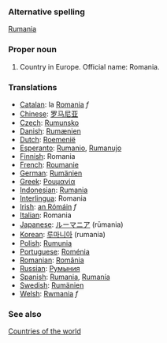 ===Alternative spelling===
[[Rumania]]

===Proper noun===
# Country in Europe. Official name: Romania.
===Translations===
*[[Catalan]]: la [[Romania]] ''f''
*[[Chinese]]: [[罗马尼亚]]
*[[Czech]]: [[Rumunsko]]
*[[Danish]]: [[Rumænien]]
*[[Dutch]]: [[Roemenië]]
*[[Esperanto]]: [[Rumanio]], [[Rumanujo]]
*[[Finnish]]: Romania
*[[French]]: [[Roumanie]]
*[[German]]: [[Rumänien]]
*[[Greek]]: [[Ρουμανία]]
*[[Indonesian]]: [[Rumania]]
*[[Interlingua]]: Romania
*[[Irish]]: [[an Rómáin]] ''f''
*[[Italian]]: Romania
*[[Japanese]]: [[ルーマニア]] (rūmania)
*[[Korean]]: [[루마니아]] (rumania)
*[[Polish]]: [[Rumunia]]
*[[Portuguese]]: [[Roménia]]
*[[Romanian]]: [[România]]
*[[Russian]]: [[Румыния]]
*[[Spanish]]: [[Rumania]], [[Rumanía]]
*[[Swedish]]: [[Rumänien]]
*[[Welsh]]: [[Rwmania]] ''f''

===See also===
[[Countries of the world]]
